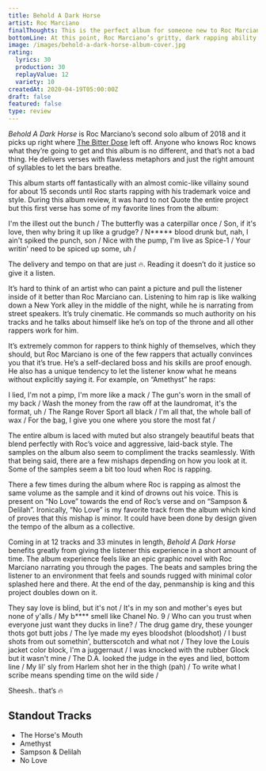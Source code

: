 ```yaml
---
title: Behold A Dark Horse
artist: Roc Marciano
finalThoughts: This is the perfect album for someone new to Roc Marciano. He showcases his masterful ability to write seemingly perfect verses where every syllable is placed exactly where it should be while also keeping the album short enough to digest everything easily. It’s braggadocious, smooth and also aggressive but in an elegant way. This album might not be everyone’s taste because it’s somewhat repetitive and contains densely lyrical verses, but his core fans and hip hop heads come away with another gem to add to their rotation.
bottomLine: At this point, Roc Marciano’s gritty, dark rapping ability should be unquestioned and he delivers another gem to add to his already impressive catalog. His technical writing skills are right up there with the elites of hip hop.
image: /images/behold-a-dark-horse-album-cover.jpg
rating:
  lyrics: 30
  production: 30
  replayValue: 12
  variety: 10
createdAt: 2020-04-19T05:00:00Z
draft: false
featured: false
type: review
---
```


_Behold A Dark Horse_ is Roc Marciano’s second solo album of 2018 and it picks up right where [The Bitter Dose](https://open.spotify.com/album/2fSadHflGE0MhtkwiymFBg?si=zXSFcTfmQimR8Lmca8qdDA) left off. Anyone who knows Roc knows what they’re going to get and this album is no different, and that’s not a bad thing. He delivers verses with flawless metaphors and just the right amount of syllables to let the bars breathe.

This album starts off fantastically with an almost comic-like villainy sound for about 15 seconds until Roc starts rapping with his trademark voice and style. During this album review, it was hard to not Quote the entire project but this first verse has some of my favorite lines from the album:

<Quote song="The Horse's Mouth">
  I'm the illest out the bunch / The butterfly was a caterpillar once / Son, if
  it's love, then why bring it up like a grudge? / N***** blood drunk but, nah,
  I ain't spiked the punch, son / Nice with the pump, I'm live as Spice-1 / Your
  writin' need to be spiced up some, uh /
</Quote>

The delivery and tempo on that are just 🔥. Reading it doesn’t do it justice so give it a listen.

<VideoEmbed src="https://www.youtube.com/embed/Qt1zAlrqwsU"></VideoEmbed>

It’s hard to think of an artist who can paint a picture and pull the listener inside of it better than Roc Marciano can. Listening to him rap is like walking down a New York alley in the middle of the night, while he is narrating from street speakers. It’s truly cinematic. He commands so much authority on his tracks and he talks about himself like he’s on top of the throne and all other rappers work for him.

It’s extremely common for rappers to think highly of themselves, which they should, but Roc Marciano is one of the few rappers that actually convinces you that it’s true. He’s a self-declared boss and his skills are proof enough. He also has a unique tendency to let the listener know what he means without explicitly saying it. For example, on “Amethyst” he raps:

<Quote song="Amethyst">
  I lied, I'm not a pimp, I'm more like a mack / The gun's worn in the small of
  my back / Wash the money from the raw off at the laundromat, it's the format,
  uh / The Range Rover Sport all black / I'm all that, the whole ball of wax /
  For the bag, I give you one where you store the most fat /
</Quote>

The entire album is laced with muted but also strangely beautiful beats that blend perfectly with Roc’s voice and aggressive, laid-back style. The samples on the album also seem to compliment the tracks seamlessly. With that being said, there are a few mishaps depending on how you look at it. Some of the samples seem a bit too loud when Roc is rapping.

There a few times during the album where Roc is rapping as almost the same volume as the sample and it kind of drowns out his voice. This is present on “No Love” towards the end of Roc’s verse and on “Sampson & Delilah”. Ironically, “No Love” is my favorite track from the album which kind of proves that this mishap is minor. It could have been done by design given the tempo of the album as a collective.

Coming in at 12 tracks and 33 minutes in length, _Behold A Dark Horse_ benefits greatly from giving the listener this experience in a short amount of time. The album experience feels like an epic graphic novel with Roc Marciano narrating you through the pages. The beats and samples bring the listener to an environment that feels and sounds rugged with minimal color splashed here and there. At the end of the day, penmanship is king and this project doubles down on it.

<Quote song="No Love">
  They say love is blind, but it's not / It's in my son and mother's eyes but
  none of y'alls / My b**** smell like Chanel No. 9 / Who can you trust when
  everyone just want they ducks in line? / The drug game dry, these younger
  thots got butt jobs / The lye made my eyes bloodshot (bloodshot) / I bust
  shots from out somethin', butterscotch and what not / They love the Louis
  jacket color block, I'm a juggernaut / I was knocked with the rubber Glock but
  it wasn't mine / The D.A. looked the judge in the eyes and lied, bottom line /
  My lil' sly from Harlem shot her in the thigh (pah) / To write what I scribe
  means spending time on the wild side /
</Quote>

Sheesh.. that’s 🔥

<VideoEmbed src="https://www.youtube.com/embed/HZ9MwqQ6JhA"></VideoEmbed>

## Standout Tracks

- The Horse's Mouth
- Amethyst
- Sampson & Delilah
- No Love
